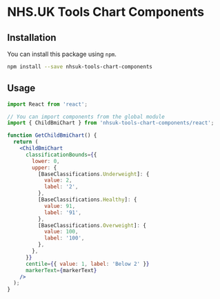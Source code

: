
<Meta title="Welcome" />

# NHS.UK Tools Chart Components

## Installation

You can install this package using `npm`.

```bash
npm install --save nhsuk-tools-chart-components
```

## Usage

```jsx
import React from 'react';

// You can import components from the global module
import { ChildBmiChart } from 'nhsuk-tools-chart-components/react';

function GetChildBmiChart() {
  return (
    <ChildBmiChart
      classificationBounds={{
        lower: 0,
        upper: {
          [BaseClassifications.Underweight]: {
            value: 2,
            label: '2',
          },
          [BaseClassifications.Healthy]: {
            value: 91,
            label: '91',
          },
          [BaseClassifications.Overweight]: {
            value: 100,
            label: '100',
          },
        },
      }}
      centile={{ value: 1, label: 'Below 2' }}
      markerText={markerText}
    />
  );
}
```
